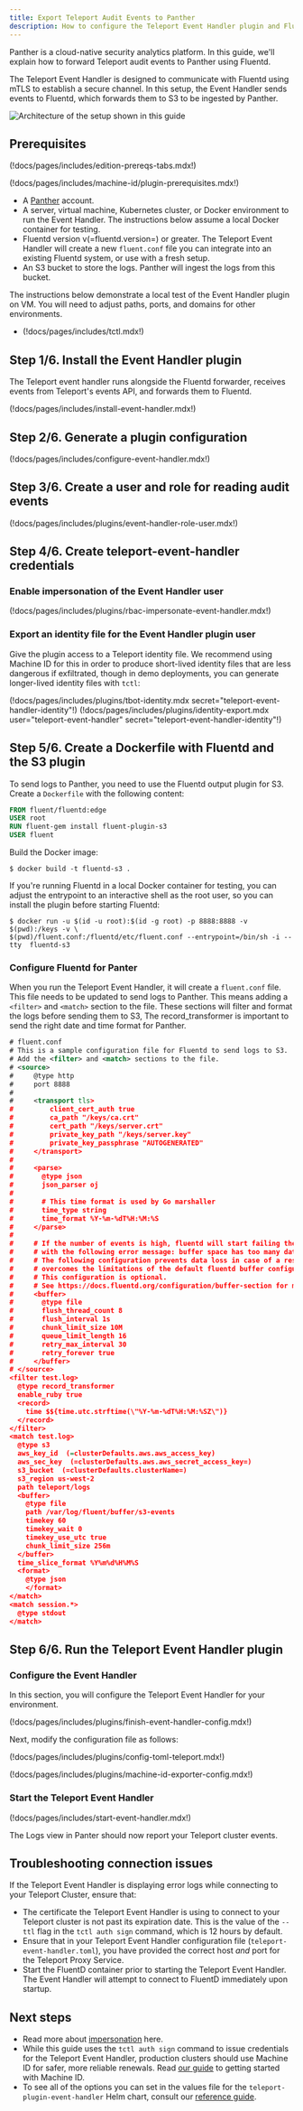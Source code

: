 ```yaml
---
title: Export Teleport Audit Events to Panther 
description: How to configure the Teleport Event Handler plugin and Fluentd to send audit logs to Panther
---
```


Panther is a cloud-native security analytics platform. In this guide, we'll explain
how to forward Teleport audit events to Panther using Fluentd.

The Teleport Event Handler is designed to communicate with Fluentd using mTLS
to establish a secure channel. In this setup, the Event Handler sends events to Fluentd, which forwards them to S3 to be ingested by Panther.

![Architecture of the setup shown in this guide](../../../img/management/fluentd-diagram.png)

## Prerequisites

(!docs/pages/includes/edition-prereqs-tabs.mdx!)

(!docs/pages/includes/machine-id/plugin-prerequisites.mdx!)

- A [Panther](https://panther.com/product/request-a-demo/) account.
- A server, virtual machine, Kubernetes cluster, or Docker environment to run the
  Event Handler. The instructions below assume a local Docker container for testing.
- Fluentd version v(=fluentd.version=) or greater. The Teleport Event Handler
  will create a new `fluent.conf` file you can integrate into an existing Fluentd
  system, or use with a fresh setup.
- An S3 bucket to store the logs. Panther will ingest the logs from this bucket.

The instructions below demonstrate a local test of the Event Handler plugin on
VM. You will need to adjust paths, ports, and domains for other environments.

- (!docs/pages/includes/tctl.mdx!)

## Step 1/6. Install the Event Handler plugin

The Teleport event handler runs alongside the Fluentd forwarder, receives events
from Teleport's events API, and forwards them to Fluentd.

(!docs/pages/includes/install-event-handler.mdx!)

## Step 2/6. Generate a plugin configuration

(!docs/pages/includes/configure-event-handler.mdx!)

## Step 3/6. Create a user and role for reading audit events

(!docs/pages/includes/plugins/event-handler-role-user.mdx!)

## Step 4/6. Create teleport-event-handler credentials

### Enable impersonation of the Event Handler user

(!docs/pages/includes/plugins/rbac-impersonate-event-handler.mdx!)

### Export an identity file for the Event Handler plugin user

Give the plugin access to a Teleport identity file. We recommend using Machine
ID for this in order to produce short-lived identity files that are less
dangerous if exfiltrated, though in demo deployments, you can generate
longer-lived identity files with `tctl`:

<Tabs>
<TabItem label="Machine ID">
(!docs/pages/includes/plugins/tbot-identity.mdx secret="teleport-event-handler-identity"!)
</TabItem>
<TabItem label="Long-lived identity files">
(!docs/pages/includes/plugins/identity-export.mdx user="teleport-event-handler" secret="teleport-event-handler-identity"!)
</TabItem>
</Tabs>

## Step 5/6. Create a Dockerfile with Fluentd and the S3 plugin

To send logs to Panther, you need to use the Fluentd output plugin for S3. Create
a `Dockerfile` with the following content:

```Dockerfile
FROM fluent/fluentd:edge
USER root
RUN fluent-gem install fluent-plugin-s3
USER fluent
```

Build the Docker image:
```shell
$ docker build -t fluentd-s3 .
```

<Admonition type="tip" title="Testing Locally?">

If you're running Fluentd in a local Docker container for testing, you can adjust
the entrypoint to an interactive shell as the root user, so you can install the
plugin before starting Fluentd:

```code
$ docker run -u $(id -u root):$(id -g root) -p 8888:8888 -v $(pwd):/keys -v \
$(pwd)/fluent.conf:/fluentd/etc/fluent.conf --entrypoint=/bin/sh -i --tty  fluentd-s3
```

</Admonition>

### Configure Fluentd for Panter

When you run the Teleport Event Handler, it will create a `fluent.conf` file.  This file needs to be updated
to send logs to Panther. This means adding a `<filter>` and `<match>` section to the file. These sections
will filter and format the logs before sending them to S3, The record_transformer is important to send the 
right date and time format for Panther. 

```xml
# fluent.conf 
# This is a sample configuration file for Fluentd to send logs to S3. 
# Add the <filter> and <match> sections to the file.
# <source>
#     @type http
#     port 8888
#
#     <transport tls>
#         client_cert_auth true
#         ca_path "/keys/ca.crt"
#         cert_path "/keys/server.crt"
#         private_key_path "/keys/server.key"
#         private_key_passphrase "AUTOGENERATED"
#     </transport>
#
#     <parse>
#       @type json
#       json_parser oj
#
#       # This time format is used by Go marshaller
#       time_type string
#       time_format %Y-%m-%dT%H:%M:%S
#     </parse>
#
#     # If the number of events is high, fluentd will start failing the ingestion
#     # with the following error message: buffer space has too many data errors.
#     # The following configuration prevents data loss in case of a restart and
#     # overcomes the limitations of the default fluentd buffer configuration.
#     # This configuration is optional.
#     # See https://docs.fluentd.org/configuration/buffer-section for more details.
#     <buffer>
#       @type file
#       flush_thread_count 8
#       flush_interval 1s
#       chunk_limit_size 10M
#       queue_limit_length 16
#       retry_max_interval 30
#       retry_forever true
#     </buffer>
# </source>
<filter test.log>
  @type record_transformer
  enable_ruby true
  <record>
    time $${time.utc.strftime(\"%Y-%m-%dT%H:%M:%SZ\")}
  </record>
</filter>
<match test.log>
  @type s3
  aws_key_id  (=clusterDefaults.aws.aws_access_key)
  aws_sec_key  (=clusterDefaults.aws.aws_secret_access_key=)
  s3_bucket  (=clusterDefaults.clusterName=)
  s3_region us-west-2
  path teleport/logs
  <buffer>
    @type file
    path /var/log/fluent/buffer/s3-events
    timekey 60
    timekey_wait 0
    timekey_use_utc true
    chunk_limit_size 256m
  </buffer>
  time_slice_format %Y%m%d%H%M%S
  <format>
    @type json
    </format>
</match>
<match session.*>
  @type stdout
</match>
```

## Step 6/6. Run the Teleport Event Handler plugin

### Configure the Event Handler

In this section, you will configure the Teleport Event Handler for your
environment.

(!docs/pages/includes/plugins/finish-event-handler-config.mdx!)

Next, modify the configuration file as follows:

(!docs/pages/includes/plugins/config-toml-teleport.mdx!)

(!docs/pages/includes/plugins/machine-id-exporter-config.mdx!)

### Start the Teleport Event Handler

(!docs/pages/includes/start-event-handler.mdx!)

The Logs view in Panter should now report your Teleport cluster events. 

## Troubleshooting connection issues

If the Teleport Event Handler is displaying error logs while connecting to your
Teleport Cluster, ensure that:

- The certificate the Teleport Event Handler is using to connect to your
  Teleport cluster is not past its expiration date. This is the value of the
  `--ttl` flag in the `tctl auth sign` command, which is 12 hours by default.
- Ensure that in your Teleport Event Handler configuration file
  (`teleport-event-handler.toml`), you have provided the correct host *and* port
  for the Teleport Proxy Service.
- Start the FluentD container prior to starting the Teleport Event Handler. The 
  Event Handler will attempt to connect to FluentD immediately upon startup.

## Next steps

- Read more about
[impersonation](../../access-controls/guides/impersonation.mdx)
here.
- While this guide uses the `tctl auth sign` command to issue credentials for the
Teleport Event Handler, production clusters should use Machine ID for safer,
more reliable renewals. Read [our guide](../../machine-id/getting-started.mdx)
to getting started with Machine ID.
- To see all of the options you can set in the values file for the
`teleport-plugin-event-handler` Helm chart, consult our [reference
guide](../../reference/helm-reference/teleport-plugin-event-handler.mdx).
